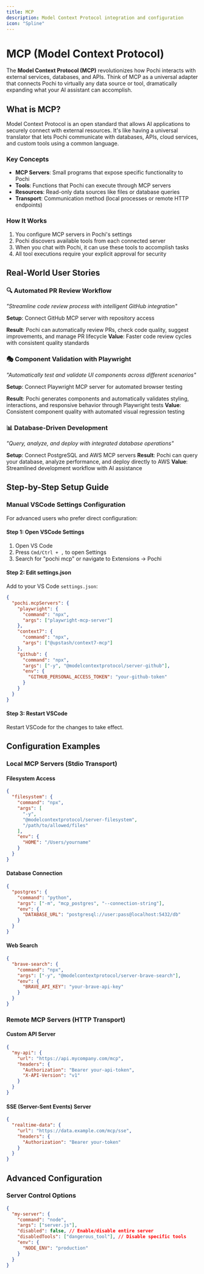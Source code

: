 ```yaml
---
title: MCP
description: Model Context Protocol integration and configuration
icon: "Spline"
---
```


# **MCP (Model Context Protocol)**

The **Model Context Protocol (MCP)** revolutionizes how Pochi interacts with external services, databases, and APIs. Think of MCP as a universal adapter that connects Pochi to virtually any data source or tool, dramatically expanding what your AI assistant can accomplish.

## **What is MCP?**

Model Context Protocol is an open standard that allows AI applications to securely connect with external resources. It's like having a universal translator that lets Pochi communicate with databases, APIs, cloud services, and custom tools using a common language.

### **Key Concepts**

- **MCP Servers**: Small programs that expose specific functionality to Pochi
- **Tools**: Functions that Pochi can execute through MCP servers
- **Resources**: Read-only data sources like files or database queries
- **Transport**: Communication method (local processes or remote HTTP endpoints)

### **How It Works**

1. You configure MCP servers in Pochi's settings
2. Pochi discovers available tools from each connected server
3. When you chat with Pochi, it can use these tools to accomplish tasks
4. All tool executions require your explicit approval for security

## **Real-World User Stories**

### **🔍 Automated PR Review Workflow**

_"Streamline code review process with intelligent GitHub integration"_

**Setup**: Connect GitHub MCP server with repository access

**Result**: Pochi can automatically review PRs, check code quality, suggest improvements, and manage PR lifecycle
**Value**: Faster code review cycles with consistent quality standards

### **🎭 Component Validation with Playwright**

_"Automatically test and validate UI components across different scenarios"_

**Setup**: Connect Playwright MCP server for automated browser testing

**Result**: Pochi generates components and automatically validates styling, interactions, and responsive behavior through Playwright tests
**Value**: Consistent component quality with automated visual regression testing

### **📊 Database-Driven Development**

_"Query, analyze, and deploy with integrated database operations"_

**Setup**: Connect PostgreSQL and AWS MCP servers
**Result**: Pochi can query your database, analyze performance, and deploy directly to AWS
**Value**: Streamlined development workflow with AI assistance

## **Step-by-Step Setup Guide**

### **Manual VSCode Settings Configuration**

For advanced users who prefer direct configuration:

#### **Step 1: Open VSCode Settings**

1. Open VS Code
2. Press `Cmd/Ctrl + ,` to open Settings
3. Search for "pochi mcp" or navigate to Extensions → Pochi

#### **Step 2: Edit settings.json**

Add to your VS Code `settings.json`:

```json
{
  "pochi.mcpServers": {
    "playwright": {
      "command": "npx",
      "args": ["playwright-mcp-server"]
    },
    "context7": {
      "command": "npx",
      "args": ["@upstash/context7-mcp"]
    },
    "github": {
      "command": "npx",
      "args": ["-y", "@modelcontextprotocol/server-github"],
      "env": {
        "GITHUB_PERSONAL_ACCESS_TOKEN": "your-github-token"
      }
    }
  }
}
```

#### **Step 3: Restart VSCode**

Restart VSCode for the changes to take effect.

## **Configuration Examples**

### **Local MCP Servers (Stdio Transport)**

#### **Filesystem Access**

```json
{
  "filesystem": {
    "command": "npx",
    "args": [
      "-y",
      "@modelcontextprotocol/server-filesystem",
      "/path/to/allowed/files"
    ],
    "env": {
      "HOME": "/Users/yourname"
    }
  }
}
```

#### **Database Connection**

```json
{
  "postgres": {
    "command": "python",
    "args": ["-m", "mcp_postgres", "--connection-string"],
    "env": {
      "DATABASE_URL": "postgresql://user:pass@localhost:5432/db"
    }
  }
}
```

#### **Web Search**

```json
{
  "brave-search": {
    "command": "npx",
    "args": ["-y", "@modelcontextprotocol/server-brave-search"],
    "env": {
      "BRAVE_API_KEY": "your-brave-api-key"
    }
  }
}
```

### **Remote MCP Servers (HTTP Transport)**

#### **Custom API Server**

```json
{
  "my-api": {
    "url": "https://api.mycompany.com/mcp",
    "headers": {
      "Authorization": "Bearer your-api-token",
      "X-API-Version": "v1"
    }
  }
}
```

#### **SSE (Server-Sent Events) Server**

```json
{
  "realtime-data": {
    "url": "https://data.example.com/mcp/sse",
    "headers": {
      "Authorization": "Bearer your-token"
    }
  }
}
```

## **Advanced Configuration**

### **Server Control Options**

```json
{
  "my-server": {
    "command": "node",
    "args": ["server.js"],
    "disabled": false, // Enable/disable entire server
    "disabledTools": ["dangerous_tool"], // Disable specific tools
    "env": {
      "NODE_ENV": "production"
    }
  }
}
```
